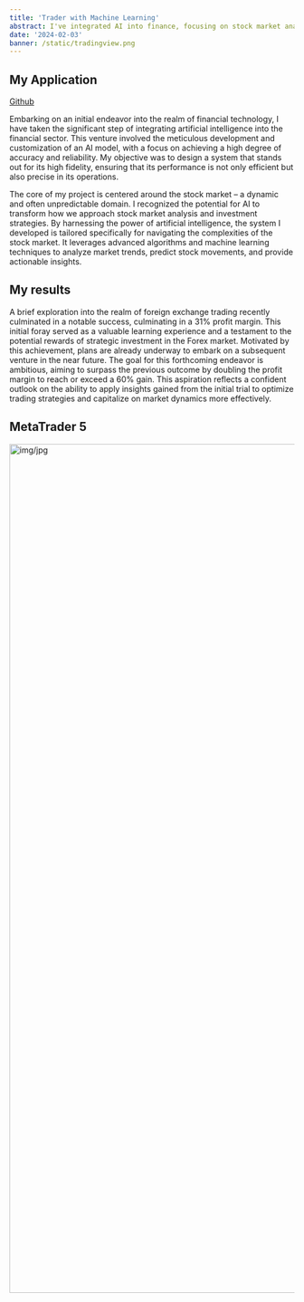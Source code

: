 ```yaml
---
title: 'Trader with Machine Learning'
abstract: I've integrated AI into finance, focusing on stock market analysis. This AI model is designed for accuracy and reliability, using advanced algorithms to predict stock movements and offer insights.
date: '2024-02-03'
banner: /static/tradingview.png
---
```


## My Application

[Github](https://github.com/xolah88457/Trading-with-Machine-Learning)

Embarking on an initial endeavor into the realm of financial technology, I have taken the significant step of integrating artificial intelligence into the financial sector. This venture involved the meticulous development and customization of an AI model, with a focus on achieving a high degree of accuracy and reliability. My objective was to design a system that stands out for its high fidelity, ensuring that its performance is not only efficient but also precise in its operations.

The core of my project is centered around the stock market – a dynamic and often unpredictable domain. I recognized the potential for AI to transform how we approach stock market analysis and investment strategies. By harnessing the power of artificial intelligence, the system I developed is tailored specifically for navigating the complexities of the stock market. It leverages advanced algorithms and machine learning techniques to analyze market trends, predict stock movements, and provide actionable insights.

## My results

A brief exploration into the realm of foreign exchange trading recently culminated in a notable success, culminating in a 31% profit margin. This initial foray served as a valuable learning experience and a testament to the potential rewards of strategic investment in the Forex market. Motivated by this achievement, plans are already underway to embark on a subsequent venture in the near future. The goal for this forthcoming endeavor is ambitious, aiming to surpass the previous outcome by doubling the profit margin to reach or exceed a 60% gain. This aspiration reflects a confident outlook on the ability to apply insights gained from the initial trial to optimize trading strategies and capitalize on market dynamics more effectively.

## MetaTrader 5
<img src="\static\traderresults.jpg" alt="img/jpg" width="750" height="1500"/>